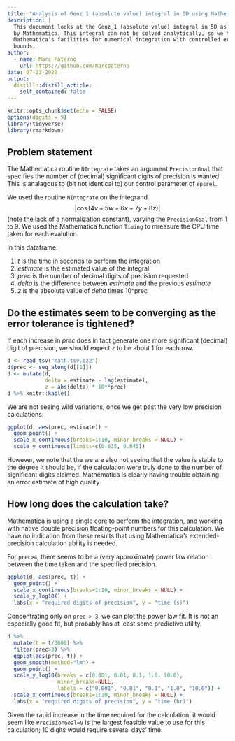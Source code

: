 ```yaml
---
title: "Analysis of Genz 1 (absolute value) integral in 5D using Mathematica"
description: |
  This document looks at the Genz_1 (absolute value) integral in 5D as solved
  by Mathematica. This integral can not be solved analytically, so we try using
  Mathematica's facilities for numerical integration with controlled error
  bounds.
author:
  - name: Marc Paterno
    url: https://github.com/marcpaterno
date: 07-23-2020
output:
  distill::distill_article:
    self_contained: false
---
```



```r
knitr::opts_chunk$set(echo = FALSE)
options(digits = 9)
library(tidyverse)
library(rmarkdown)
```

## Problem statement

The Mathematica routine `NIntegrate` takes an argument `PrecisionGoal` that
specifies the number of (decimal) significant digits of precision is wanted.
This is analagous to (bit not identical to) our control parameter of `epsrel`.

We used the routine `NIntegrate` on the integrand
$$ | \cos(4 v +5 w + 6 x +7 y + 8 z)|$$
(note the lack of a normalization constant), varying the `PrecisionGoal` from
1 to 9. We used the Mathematica function `Timing` to mreasure the CPU time taken
for each evalution.

In this dataframe:

1. *t* is the time in seconds to perform the integration
2. *estimate* is the estimated value of the integral
3. *prec* is the number of decimal digits of precision requested
4. *delta* is the difference between *estimate* and the previous *estimate*
5. *z* is the absolute value of *delta* times 10^prec

## Do the estimates seem to be converging as the error tolerance is tightened?

If each increase in *prec* does in fact generate one more significant (decimal)
digit of precision, we should expect *z* to be about 1 for each row.

```r
d <- read_tsv("math.tsv.bz2")
d$prec <- seq_along(d[[1]])
d <- mutate(d,
            delta = estimate - lag(estimate),
            z = abs(delta) * 10**prec)
d %>% knitr::kable()
```

We are not seeing wild variations, once we get past the very low precision
calculations:

```r
ggplot(d, aes(prec, estimate)) +
  geom_point() +
  scale_x_continuous(breaks=1:10, minor_breaks = NULL) +
  scale_y_continuous(limits=c(0.635, 0.645))
```

However, we note that the we are also not seeing that the value is stable to
the degree it should be, if the calculation were truly done to the number of
significant digits claimed. Mathematica is clearly having trouble obtaining an
error estimate of high quality.

## How long does the calculation take?

Mathematica is using a single core to perform the integration, and working with
native double precision floating-point numbers for this calculation. We have no
indication from these results that using Mathematica's extended-precision 
calculation ability is needed.

For `prec>4`, there seems to be a (very approximate) power law relation
between the time taken and the specified precision.

```r
ggplot(d, aes(prec, t)) +
  geom_point() +
  scale_x_continuous(breaks=1:10, minor_breaks = NULL) +
  scale_y_log10() +
  labs(x = "required digits of precision", y = "time (s)")
```

Concentrating only on `prec > 3`, we can plot the power law fit.
It is not an especially good fit, but probably has at least some predictive
utility.

```r
d %>%
  mutate(t = t/3600) %>% 
  filter(prec>3) %>% 
  ggplot(aes(prec, t)) +
  geom_smooth(method="lm") +
  geom_point() +
  scale_y_log10(breaks = c(0.001, 0.01, 0.1, 1.0, 10.0),
                minor_breaks=NULL,
                labels = c("0.001", "0.01", "0.1", "1.0", "10.0")) +
  scale_x_continuous(breaks=1:10, minor_breaks = NULL) +
  labs(x = "required digits of precision", y = "time (hr)")
```

Given the rapid increase in the time required for the calculation, it would
seem like `PrecisionGoal=9` is the largest feasible value to use for this
calculation; 10 digits would require several days' time.
